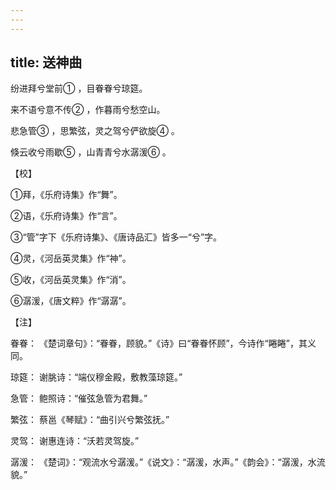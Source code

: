 ```yaml
---
---
---
```

title: 送神曲
---




纷进拜兮堂前① ，目眷眷兮琼筵。

来不语兮意不传② ，作暮雨兮愁空山。

悲急管③ ，思繁弦，灵之驾兮俨欲旋④ 。

倏云收兮雨歇⑤ ，山青青兮水潺湲⑥ 。

【校】

①拜，《乐府诗集》作“舞”。

②语，《乐府诗集》作“言”。

③“管”字下《乐府诗集》、《唐诗品汇》皆多一“兮”字。

④灵，《河岳英灵集》作“神”。

⑤收，《河岳英灵集》作“消”。

⑥潺湲，《唐文粹》作“潺潺”。

【注】

眷眷： 《楚词章句》：“眷眷，顾貌。”《诗》曰“眷眷怀顾”，今诗作“睠睠”，其义同。

琼筵： 谢朓诗：“端仪穆金殿，敷教藻琼筵。”

急管： 鲍照诗：“催弦急管为君舞。”

繁弦： 蔡邕《琴赋》：“曲引兴兮繁弦抚。”

灵驾： 谢惠连诗：“沃若灵驾旋。”

潺湲： 《楚词》：“观流水兮潺湲。”《说文》：“潺湲，水声。”《韵会》：“潺湲，水流貌。”